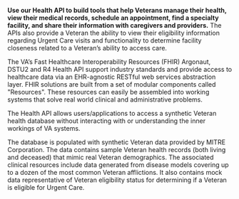 **Use our Health API to build tools that help Veterans manage their health, view their medical records, schedule an appointment, find a specialty facility, and share their information with caregivers and providers.** The APIs also provide a Veteran the ability to view their eligibility information regarding Urgent Care visits and functionality to determine facility closeness related to a Veteran’s ability to access care.

The VA’s Fast Healthcare Interoperability Resources (FHIR) Argonaut, DSTU2 and R4 Health API support industry standards and provide access to healthcare data via an EHR-agnostic RESTful web services abstraction layer. FHIR solutions are built from a set of modular components called "Resources". These resources can easily be assembled into working systems that solve real world clinical and administrative problems.

The Health API allows users/applications to access a synthetic Veteran health database without interacting with or understanding the inner workings of VA systems.

The database is populated with synthetic Veteran data provided by MITRE Corporation. The data contains sample Veteran health records (both living and deceased) that mimic real Veteran demographics. The associated clinical resources include data generated from disease models covering up to a dozen of the most common Veteran afflictions. It also contains mock data representative of Veteran eligibility status for determining if a Veteran is eligible for Urgent Care.
